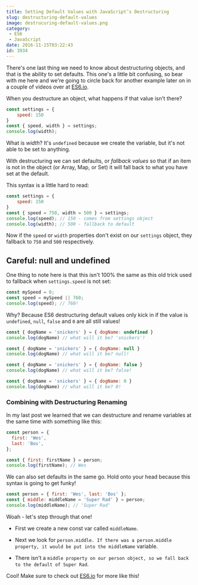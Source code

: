 ```yaml
---
title: Setting Default Values with JavaScript’s Destructuring
slug: destructuring-default-values
image: destrucuring-default-values.png
category:
 - ES6
 - JavaScript
date: 2016-11-15T03:22:43
id: 3934
---
```


There's one last thing we need to know about destructuring objects, and that is the ability to set defaults. This one's a little bit confusing, so bear with me here and we're going to circle back for another example later on in a couple of videos over at <a href="https://ES6.io">ES6.io</a>.

When you destructure an object, what happens if that value isn't there?


```js
const settings = {
    speed: 150
}
const { speed, width } = settings; 
console.log(width);
```

What is _width_? It's `undefined` because we create the variable, but it's not able to be set to anything.

With destructuring we can set defaults, or <em>fallback values</em> so that if an item is not in the object (or Array, Map, or Set) it will fall back to what you have set at the default.

This syntax is a little hard to read:


```js
const settings = {
    speed: 150
}
const { speed = 750, width = 500 } = settings;
console.log(speed); // 150 - comes from settings object
console.log(width); // 500 - fallback to default
```

Now if the `speed` or `width` properties don't exist on our `settings` object, they fallback to `750` and `500` respectively.

<h2>Careful: null and undefined</h2>

One thing to note here is that this isn't 100% the same as this old trick used to fallback when `settings.speed` is not set:


```js
const mySpeed = 0;
const speed = mySpeed || 760; 
console.log(speed); // 760!
```

Why? Because ES6 destructuring default values only kick in if the value is `undefined`, `null`, `false` and `0` are all still values!


```js
const { dogName = 'snickers' } = { dogName: undefined }
console.log(dogName) // what will it be? 'snickers'!

const { dogName = 'snickers' } = { dogName: null }
console.log(dogName) // what will it be? null!

const { dogName = 'snickers' } = { dogName: false }
console.log(dogName) // what will it be? false!

const { dogName = 'snickers' } = { dogName: 0 }
console.log(dogName) // what will it be? 0!
```

<h3>Combining with Destructuring Renaming</h3>

In my last post we learned that we can destructure and rename variables at the same time with something like this:

```js
const person = {
  first: 'Wes',
  last: 'Bos',
};

const { first: firstName } = person;
console.log(firstName); // Wes
```

We can also set defaults in the same go. Hold onto your head because this syntax is going to get funky!


```js
const person = { first: 'Wes', last: 'Bos' };
const { middle: middleName = 'Super Rad' } = person;
console.log(middleName); // 'Super Rad'
```

Woah - let's step through that one!


* First we create a new const var called `middleName`.

* Next we look for `person.middle. If there was a person.middle property, it would be put into the middleName` variable.

* There isn't a `middle property on our person object, so we fall back to the default of Super Rad`. 


Cool! Make sure to check out <a href="https://ES6.io">ES6.io</a> for more like this!
